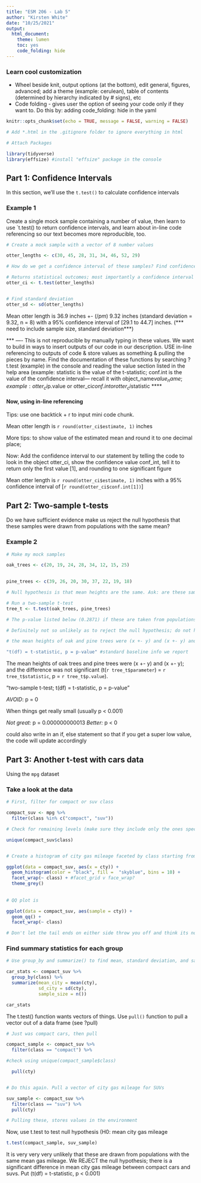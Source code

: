 ```yaml
---
title: "ESM 206 - Lab 5"
author: "Kirsten White"
date: "10/25/2021"
output: 
  html_document: 
    theme: lumen
    toc: yes
    code_folding: hide
---
```


### **Learn cool customization**
- Wheel beside knit, output options (at the bottom), edit general, figures, advanced; add a theme (example: cerulean), table of contents (determined by hierarchy indicated by # signs), etc
- Code folding - gives user the option of seeing your code only if they want to. Do this by: adding code_folding: hide in the yaml 

```r
knitr::opts_chunk$set(echo = TRUE, message = FALSE, warning = FALSE)

# Add *.html in the .gitignore folder to ignore everything in html

# Attach Packages

library(tidyverse)
library(effsize) #install "effsize" package in the console 
```

## **Part 1: Confidence Intervals**

In this section, we'll use the `t.test()` to calculate confidence intervals 

### **Example 1**

Create a single mock sample containing a number of value, then learn to use `t.test()    to return confidence intervals, and learn about in-line code referencing so our text becomes more reproducible, too. 

```r
# Create a mock sample with a vector of 8 number values

otter_lengths <- c(30, 45, 28, 31, 34, 46, 52, 29)

# How do we get a confidence interval of these samples? Find confidence interval by using `t.test()`

# Returns statistical outcomes; most importantly a confidence interval (of 95%) - meaning that, if we took multiple samples and calculated a confidence interval for each, we can expect 95% of those intervals to contain the true population mean; this 29 to 44 will likely contain the population mean 
otter_ci <- t.test(otter_lengths)


# Find standard deviation 
otter_sd <- sd(otter_lengths)
```

Mean otter length is 36.9 inches +- ($/pm$) 9.32 inches (standard deviation = 9.32, n = 8) with a 95% confidence interval of [29.1 to 44.7] inches. (*** need to include sample size, standard deviation***)

*** ---- This is not reproducible by manually typing in these values. We want to build in ways to insert outputs of our code in our description. USE in-line referencing to outputs of code & store values as something & pulling the pieces by name. Find the documentation of these functions by searching ?t.test (example) in the console and reading the value section listed in the help area (example: statistic is the value of the t-statistic; conf.int is the value of the confidence interval--- recall it with object_name$value_name;  example: otter_ci$p.value or otter_ci$conf.int or otter_ci$statistic ****

#### Now, using in-line referencing

Tips: use one backtick + r to input mini code chunk. 

Mean otter length is `r round(otter_ci$estimate, 1)` inches 

More tips: to show value of the estimated mean and round it to one decimal place; 

Now: Add the confidence interval to our statement by telling the code to look in the object otter_ci, show the confidence value conf_int, tell it to return only the first value [1], and rounding to one significant figure 

Mean otter length is `r round(otter_ci$estimate, 1)` inches  with a 95% confidence interval of [`r round(otter_ci$conf.int[1])`]

## **Part 2: Two-sample t-tests**
Do we have sufficient evidence make us reject the null hypothesis that these samples were drawn from populations with the same mean? 

### **Example 2**

```r
# Make my mock samples

oak_trees <- c(20, 19, 24, 28, 34, 12, 15, 25)
  

pine_trees <- c(39, 26, 20, 30, 37, 22, 19, 18)

# Null hypothesis is that mean heights are the same. Ask: are these sample heights drawn from populations with the same mean height? Or are these mean values so different in either direction to make me reject the null hypothesis? 

# Run a two-sample t-test
tree_t <- t.test(oak_trees, pine_trees)

# The p-value listed below (0.2871) if these are taken from populations with the same mean (height), there is a 28.7% chance of taking random samples from each pop and finding that the same means are at least as different as what we found (1.1074) (not in feet, needs to be converted) by random chance

# Definitely not so unlikely as to reject the null hypothesis; do not have enough evidence as to reject the null - 

# the mean heights of oak and pine trees were (x +- y) and (x +- y) and the difference was not significant (this is where we would return the outcomes) using t(degrees of freedom)

"t(df) = t-statistic, p = p-value" #standard baseline info we report
```
The mean heights of oak trees and pine trees were (x +- y) and (x +- y); and the difference was not significant (t(`r tree_t$parameter`) = `r tree_t$statistic`, p = `r tree_t$p.value`). 

"two-sample t-test; t(df) = t-statistic, p = p-value"


*AVOID*: p = 0 

When things get really small (usually p < 0.001)

*Not great:* p = 0.000000000013
*Better:* p < 0 

could also write in an if, else statement so that if you get a super low value, the code will update accordingly 


## Part 3: Another t-test with cars data

Using the `mpg` dataset

### Take a look at the data

```r
# First, filter for compact or suv class

compact_suv <- mpg %>%
  filter(class %in% c("compact", "suv"))

# Check for remaining levels (make sure they include only the ones specified above)

unique(compact_suv$class)


# Create a histogram of city gas mileage faceted by class starting from compact_suv 

ggplot(data = compact_suv, aes(x = cty)) +
  geom_histogram(color = "black", fill =  "skyblue", bins = 10) +
  facet_wrap(~ class) + #facet_grid v face_wrap? 
  theme_grey()
  
  
# QQ plot is 

ggplot(data = compact_suv, aes(sample = cty)) +
  geom_qq() +
  facet_wrap(~ class)

# Don't let the tail ends on either side throw you off and think its not linear; look at the major trend

```

### Find summary statistics for each group 

```r
# Use group_by and summarize() to find mean, standard deviation, and sample size 

car_stats <- compact_suv %>%
  group_by(class) %>%
  summarize(mean_city = mean(cty), 
            sd_city = sd(cty),
            sample_size = n())

car_stats
```

The t.test() function wants vectors of things. Use `pull()` function to pull a vector out of a data frame (see ?pull)

```r
# Just was compact cars, then pull 

compact_sample <- compact_suv %>%
  filter(class == "compact") %>%

#check using unique(compact_sample$class)

  pull(cty)


# Do this again. Pull a vector of city gas mileage for SUVs 

suv_sample <- compact_suv %>%
  filter(class == "suv") %>%
  pull(cty)

# Pulling these, stores values in the environment 

```

Now, use t.test to test null hypothesis (H0: mean city gas mileage 
```r
t.test(compact_sample, suv_sample)
```
It is very very very unlikely that these are drawn from populations with the same mean gas mileage. We REJECT the null hypothesis; there is a significant difference in mean city gas mileage between compact cars and suvs. Put (t(df) = t-statistic, p < 0.001)
